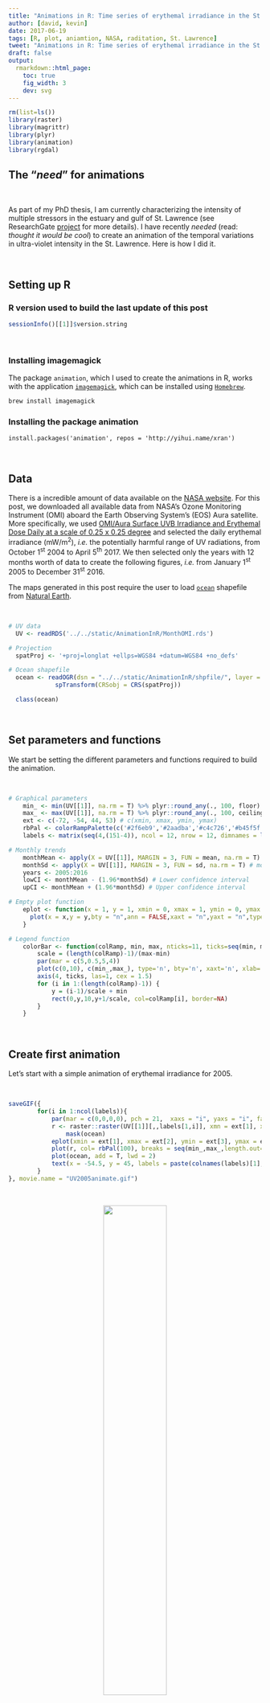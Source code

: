 ```yaml
---
title: "Animations in R: Time series of erythemal irradiance in the St. Lawrence"
author: [david, kevin]
date: 2017-06-19
tags: [R, plot, aniamtion, NASA, raditation, St. Lawrence]
tweet: "Animations in R: Time series of erythemal irradiance in the St. Lawrence"
draft: false
output:
  rmarkdown::html_page:
    toc: true
    fig_width: 3
    dev: svg
---
```




```r
rm(list=ls())
library(raster)
library(magrittr)
library(plyr)
library(animation)
library(rgdal)
```


## The "*need*" for animations

<br/>

As part of my PhD thesis, I am currently characterizing the intensity of multiple stressors in the estuary and gulf of St. Lawrence (see ResearchGate [project](https://www.researchgate.net/project/Evaluating-the-cumulative-impacts-of-human-activities-on-the-structure-and-function-the-trophic-network-of-the-estuary-and-gulf-of-StLawrence) for more details). I have recently *needed* (read: *thought it would be cool*) to create an animation of the temporal variations in ultra-violet intensity in the St. Lawrence. Here is how I did it.

<br/>

## Setting up R

### R version used to build the last update of this post

```r
sessionInfo()[[1]]$version.string
```

<br/>

### Installing imagemagick

The package `animation`, which I used to create the animations in R, works with the application [`imagemagick`](https://www.imagemagick.org/script/index.php), which can be installed using [`Homebrew`](https://brew.sh/).

```bash
brew install imagemagick
```


### Installing the package animation

`install.packages('animation', repos = 'http://yihui.name/xran')`

<br/>

## Data

There is a incredible amount of data available on the [NASA website](https://disc.gsfc.nasa.gov/uui/datasets?keywords=%22Aura%20OMI%22). For this post, we downloaded all available data from NASA's Ozone Monitoring Instrument (OMI) aboard the Earth Observing System's (EOS) Aura satellite. More specifically, we used [OMI/Aura Surface UVB Irradiance and Erythemal Dose Daily at a scale of 0.25 x 0.25 degree](https://disc.gsfc.nasa.gov/uui/datasets/OMUVBG_V003/summary?keywords=%22Aura%20OMI%22) and selected the daily erythemal irradiance (mW/m<sup>2</sup>), *i.e.* the potentially harmful range of UV radiations, from October 1<sup>st</sup> 2004 to April 5<sup>th</sup> 2017. We then selected only the years with 12 months worth of data to create the following figures, *i.e.* from January 1<sup>st</sup> 2005 to December 31<sup>st</sup> 2016.
<!-- The resulting dataset is available here in the [letiR github page](https://github.com/letiR/letir.github.io/blob/master/assets/AnimationInR/MonthOMI.rds). -->

The maps generated in this post require the user to load [`ocean`](http://www.naturalearthdata.com/http//www.naturalearthdata.com/download/10m/physical/ne_10m_ocean.zip) shapefile from [Natural Earth](http://www.naturalearthdata.com/).

<br/>

```r
# UV data
  UV <- readRDS('../../static/AnimationInR/MonthOMI.rds')

# Projection
  spatProj <- '+proj=longlat +ellps=WGS84 +datum=WGS84 +no_defs'

# Ocean shapefile
  ocean <- readOGR(dsn = "../../static/AnimationInR/shpfile/", layer = "ne_10m_ocean") %>%
             spTransform(CRSobj = CRS(spatProj))

  class(ocean)
```


<br/>

## Set parameters and functions

We start be setting the different parameters and functions required to build the animation.

<br/>

```r
# Graphical parameters
    min_ <- min(UV[[1]], na.rm = T) %>% plyr::round_any(., 100, floor) # Minimum values in UV dataset
    max_ <- max(UV[[1]], na.rm = T) %>% plyr::round_any(., 100, ceiling) # Minimum values in UV dataset
    ext <- c(-72, -54, 44, 53) # c(xmin, xmax, ymin, ymax)
    rbPal <- colorRampPalette(c('#2f6eb9','#2aadba','#c4c726','#b45f5f')) # color palette
    labels <- matrix(seq(4,(151-4)), ncol = 12, nrow = 12, dimnames = list(2005:2016, month.abb), byrow = T)  # Select only full years (start: 2004/10; end: 2017/04)

# Monthly trends
    monthMean <- apply(X = UV[[1]], MARGIN = 3, FUN = mean, na.rm = T) # monthly mean
    monthSd <- apply(X = UV[[1]], MARGIN = 3, FUN = sd, na.rm = T) # monthly sd
    years <- 2005:2016
    lowCI <- monthMean - (1.96*monthSd) # Lower confidence interval
    upCI <- monthMean + (1.96*monthSd) # Upper confidence interval

# Empty plot function
    eplot <- function(x = 1, y = 1, xmin = 0, xmax = 1, ymin = 0, ymax = 1) {
      plot(x = x,y = y,bty = "n",ann = FALSE,xaxt = "n",yaxt = "n",type = "n",bg = 'grey',ylim = c(ymin,ymax),xlim = c(xmin,xmax))
    }

# Legend function
    colorBar <- function(colRamp, min, max, nticks=11, ticks=seq(min, max, len=nticks)) {
        scale = (length(colRamp)-1)/(max-min)
        par(mar = c(5,0.5,5,4))
        plot(c(0,10), c(min_,max_), type='n', bty='n', xaxt='n', xlab='', yaxt='n', ylab='')
        axis(4, ticks, las=1, cex = 1.5)
        for (i in 1:(length(colRamp)-1)) {
            y = (i-1)/scale + min
            rect(0,y,10,y+1/scale, col=colRamp[i], border=NA)
        }
    }
```

<br/>

## Create first animation

Let's start with a simple animation of erythemal irradiance for 2005.

<br/>

```r
saveGIF({
        for(i in 1:ncol(labels)){
            par(mar = c(0,0,0,0), pch = 21,  xaxs = "i", yaxs = "i", family = "serif")
            r <- raster::raster(UV[[1]][,,labels[1,i]], xmn = ext[1], xmx = ext[2], ymn = ext[3], ymx = ext[4], crs = spatProj) %>%
                mask(ocean)
            eplot(xmin = ext[1], xmax = ext[2], ymin = ext[3], ymax = ext[4])
            plot(r, col= rbPal(100), breaks = seq(min_,max_,length.out=100), legend = F, add = T)
            plot(ocean, add = T, lwd = 2)
            text(x = -54.5, y = 45, labels = paste(colnames(labels)[1], rownames(labels)[i]), adj = 1, cex = 1.5)
        }
}, movie.name = "UV2005animate.gif")
```

<br/>

<center>![](/img/UV2005animate.gif){width=50%}</center>

<br/>

## Create complex animation

Now let's make a more informative and complex animation that allows to visualize monthly erythemal irradiance through the years as well as annual trends.

<br/>

```r
ani.options(ani.height = 720, ani.width = 720)
saveGIF({
    for(i in 1:nrow(labels)) {
        #layout
            mat <- matrix(c(13:15,1:3,16:18,4:6,19:21,7:9,22:24,10:12), ncol = 3, nrow = 8, byrow = T) %>%
                    cbind(c(0,0,25,25,25,25,0,0)) %>%
                    rbind(26, .)
            layout(mat, widths = c(3,3,3,1.25), heights = c(1,rep(c(2,3),4)))

        # Rasters
            for(j in 1:ncol(labels)) {
                par(pch = 21,  xaxs = "i", yaxs = "i", family = "serif", mar = c(0,0,0,0))
                r <- raster::raster(UV[[1]][,,labels[i,j]], xmn = ext[1], xmx = ext[2], ymn = ext[3], ymx = ext[4], crs = spatProj) %>%
                     mask(ocean)
                eplot(xmin = ext[1], xmax = ext[2], ymin = ext[3], ymax = ext[4])
                image(r, col= rbPal(100), breaks = seq(0,max_,length.out=101), legend = F, add = T)
                plot(ocean, add = T)
                text(x = -54.5, y = 45, labels = paste(colnames(labels)[j], rownames(labels)[i]), adj = 1, cex = 1.5)
            }

        # Plot trends
            for(j in 1:ncol(labels)) {
                temporal <- data.frame(years = years[1:i], monthMean = monthMean[labels[1:i,j]], lowCI = lowCI[labels[1:i,j]], upCI = upCI[labels[1:i,j]]) %>%
                            na.omit()
                polyY <- c(temporal$upCI, rev(temporal$lowCI)) # Y coordinates for confidence interval polygon
                polyX <- c(temporal$years, rev(temporal$years)) # X coordinates for confidence interval polygon   

                par(mar = c(0,3,1,1), family = "serif")
                eplot(xmin = 2005, xmax = 2016, ymin = 0, ymax = max(upCI))
                polygon(polyX, polyY, border = 'transparent', col = "#d9e5f4")
                lines(temporal$monthMean ~ temporal$years, lwd = 0.5, col = '#0057bb')
                axis(side = 2, at = seq(0, plyr::round_any(max(upCI), 1000, ceiling), by = 2500), las = 1, pos = 2004.75, cex =  1.5)
            }

        # Plot legend
            colorBar(rbPal(101), min = 0, max = max_)

        # Graph title
            par(mar = c(0,0,0,0))
            eplot(xmin = 0, xmax = 10, ymin = 0, ymax = 10)
            text(x = 5, y = 5, labels = bquote("Erythemal UV Irradiance (mW/m" ^2 *")"), cex = 2)

    }
}, movie.name = "UVanimate.gif")
```

<br/>

![](/img/UVanimate.gif){width=95%}

<br/>

## Concluding remarks

As you can see, it is quite straightforward to create powerful and informative animations in R.
